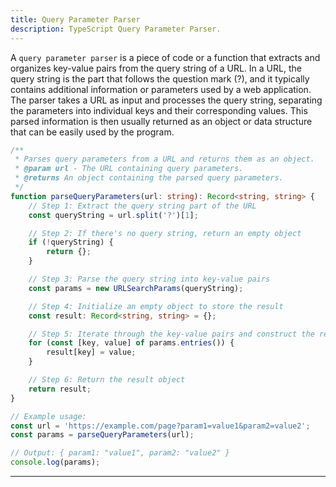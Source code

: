 ```yaml
---
title: Query Parameter Parser
description: TypeScript Query Parameter Parser.
---
```


A `query parameter parser` is a piece of code or a function that extracts and organizes key-value pairs from the query string of a URL. In a URL, the query string is the part that follows the question mark (?), and it typically contains additional information or parameters used by a web application. The parser takes a URL as input and processes the query string, separating the parameters into individual keys and their corresponding values. This parsed information is then usually returned as an object or data structure that can be easily used by the program.

```ts copy
/**
 * Parses query parameters from a URL and returns them as an object.
 * @param url - The URL containing query parameters.
 * @returns An object containing the parsed query parameters.
 */
function parseQueryParameters(url: string): Record<string, string> {
	// Step 1: Extract the query string part of the URL
	const queryString = url.split('?')[1];

	// Step 2: If there's no query string, return an empty object
	if (!queryString) {
		return {};
	}

	// Step 3: Parse the query string into key-value pairs
	const params = new URLSearchParams(queryString);

	// Step 4: Initialize an empty object to store the result
	const result: Record<string, string> = {};

	// Step 5: Iterate through the key-value pairs and construct the result object
	for (const [key, value] of params.entries()) {
		result[key] = value;
	}

	// Step 6: Return the result object
	return result;
}

// Example usage:
const url = 'https://example.com/page?param1=value1&param2=value2';
const params = parseQueryParameters(url);

// Output: { param1: "value1", param2: "value2" }
console.log(params);
```

---
